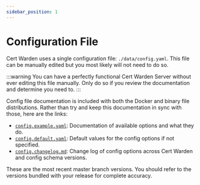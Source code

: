 ```yaml
---
sidebar_position: 1
---
```


# Configuration File

Cert Warden uses a single configuration file: `./data/config.yaml`. This file 
can be manually edited but you most likely will not need to do so.

:::warning
You can have a perfectly functional Cert Warden Server without ever editing this 
file manually. Only do so if you review the documentation and determine 
you need to.
:::

Config file documentation is included with both the Docker and binary 
file distributions. Rather than try and keep this documentation in sync 
with those, here are the links:

- [`config.example.yaml`](https://github.com/gregtwallace/certwarden-backend/blob/master/config.example.yaml): 
  Documentation of available options and what they do.
- [`config.default.yaml`](https://github.com/gregtwallace/certwarden-backend/blob/master/config.default.yaml):
  Default values for the config options if not specified.
- [`config.changelog.md`](https://github.com/gregtwallace/certwarden-backend/blob/master/config.changelog.md):
  Change log of config options across Cert Warden and config schema versions.

These are the most recent master branch versions. You should refer to 
the versions bundled with your release for complete accuracy.



<DocCardList />
